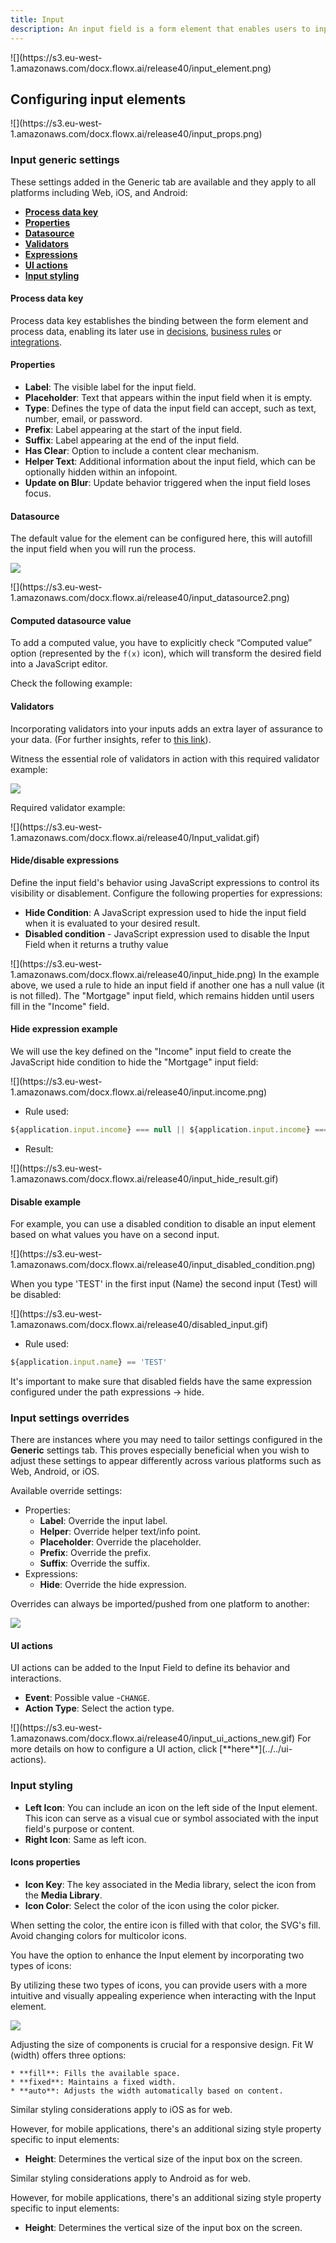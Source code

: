 ```yaml
---
title: Input
description: An input field is a form element that enables users to input data with validations and can be hidden or disabled.
---
```


<Frame>
![](https://s3.eu-west-1.amazonaws.com/docx.flowx.ai/release40/input_element.png)
</Frame>

## Configuring input elements

<Frame>
![](https://s3.eu-west-1.amazonaws.com/docx.flowx.ai/release40/input_props.png)
</Frame>

### Input generic settings 

These settings added in the Generic tab are available and they apply to all platforms including Web, iOS, and Android:

- [**Process data key**](#process-data-key)
- [**Properties**](#properties)
- [**Datasource**](#datasource)
- [**Validators**](#validators)
- [**Expressions**](#expressions)
- [**UI actions**](#ui-actions)
- [**Input styling**](#input-styling)

#### Process data key
   
Process data key establishes the binding between the form element and process data, enabling its later use in [decisions](../../../node/exclusive-gateway-node), [business rules](../../../actions/business-rule-action/business-rule-action) or [integrations](../../../node/message-send-received-task-node#from-integration).

#### Properties

* **Label**: The visible label for the input field.
* **Placeholder**: Text that appears within the input field when it is empty.
* **Type**: Defines the type of data the input field can accept, such as text, number, email, or password.
* **Prefix**: Label appearing at the start of the input field.
* **Suffix**: Label appearing at the end of the input field.
* **Has Clear**: Option to include a content clear mechanism.
* **Helper Text**: Additional information about the input field, which can be optionally hidden within an infopoint.
* **Update on Blur**: Update behavior triggered when the input field loses focus.


#### Datasource

The default value for the element can be configured here, this will autofill the input field when you will run the process.

![](https://s3.eu-west-1.amazonaws.com/docx.flowx.ai/release40/input_datasource1_new.png)
<Frame>
![](https://s3.eu-west-1.amazonaws.com/docx.flowx.ai/release40/input_datasource2.png)
</Frame>

#### Computed datasource value

To add a computed value, you have to explicitly check “Computed value” option (represented by the `f(x)` icon), which will transform the desired field into a JavaScript editor.

Check the following example:

<Card title="Computed values" href="../../dynamic-and-computed-values#computed-values" icon="link">
</Card>

#### Validators

Incorporating validators into your inputs adds an extra layer of assurance to your data. (For further insights, refer to [this link](../../validators)).

<Check>
Witness the essential role of validators in action with this required validator example:

![](https://s3.eu-west-1.amazonaws.com/docx.flowx.ai/release40/input_validators.png)

</Check>

Required validator example:

<Frame>
![](https://s3.eu-west-1.amazonaws.com/docx.flowx.ai/release40/Input_validat.gif)
</Frame>

#### Hide/disable expressions

Define the input field's behavior using JavaScript expressions to control its visibility or disablement. Configure the following properties for expressions:   

* **Hide Condition**: A JavaScript expression used to hide the input field when it is evaluated to your desired result. 
* **Disabled condition** - JavaScript expression used to disable the Input Field when it returns a truthy value

<Frame>
![](https://s3.eu-west-1.amazonaws.com/docx.flowx.ai/release40/input_hide.png)
</Frame>

<Info>
In the example above, we used a rule to hide an input field if another one has a null value (it is not filled). The "Mortgage" input field, which remains hidden until users fill in the "Income" field.
</Info>

#### Hide expression example

We will use the key defined on the "Income" input field to create the JavaScript hide condition to hide the "Mortgage" input field:

<Frame>
![](https://s3.eu-west-1.amazonaws.com/docx.flowx.ai/release40/input.income.png)
</Frame>

* Rule used:

```javascript
${application.input.income} === null || ${application.input.income} === ""
```
* Result:

<Frame>
![](https://s3.eu-west-1.amazonaws.com/docx.flowx.ai/release40/input_hide_result.gif)
</Frame>

#### Disable example

For example, you can use a disabled condition to disable an input element based on what values you have on a second input.

<Frame>
![](https://s3.eu-west-1.amazonaws.com/docx.flowx.ai/release40/input_disabled_condition.png)
</Frame>

When you type 'TEST' in the first input (Name) the second input (Test) will be disabled:

<Frame>
![](https://s3.eu-west-1.amazonaws.com/docx.flowx.ai/release40/disabled_input.gif)
</Frame>

* Rule used:

```javascript
${application.input.name} == 'TEST'
```

<Info>
It's important to make sure that disabled fields have the same expression configured under the path expressions → hide.
</Info>


### Input settings overrides

There are instances where you may need to tailor settings configured in the **Generic** settings tab. This proves especially beneficial when you wish to adjust these settings to appear differently across various platforms such as Web, Android, or iOS.

Available override settings:

* Properties:
    * **Label**: Override the input label.
    * **Helper**: Override helper text/info point.
    * **Placeholder**: Override the placeholder.
    * **Prefix**: Override the prefix.
    * **Suffix**: Override the suffix.
* Expressions:
    * **Hide**: Override the hide expression.

<Tip>
Overrides can always be imported/pushed from one platform to another:

![](https://s3.eu-west-1.amazonaws.com/docx.flowx.ai/release40/importing_pushing_overrides.gif)

</Tip>


#### UI actions

UI actions can be added to the Input Field to define its behavior and interactions.

* **Event**: Possible value -`CHANGE`.
* **Action Type**: Select the action type.

<Frame>
![](https://s3.eu-west-1.amazonaws.com/docx.flowx.ai/release40/input_ui_actions_new.gif)
</Frame>

<Info>
For more details on how to configure a UI action, click [**here**](../../ui-actions).
</Info>

### Input styling

<Tabs>
<Tab title="Web">
<Tabs>
<Tab title ="Icons">


* **Left Icon**: You can include an icon on the left side of the Input element. This icon can serve as a visual cue or symbol associated with the input field's purpose or content.
* **Right Icon**: Same as left icon.

#### Icons properties
 
* **Icon Key**: The key associated in the Media library, select the icon from the **Media Library**.
* **Icon Color**: Select the color of the icon using the color picker.

<Info>
When setting the color, the entire icon is filled with that color, the SVG's fill. Avoid changing colors for multicolor icons.
</Info>

You have the option to enhance the Input element by incorporating two types of icons:

By utilizing these two types of icons, you can provide users with a more intuitive and visually appealing experience when interacting with the Input element.

![](https://s3.eu-west-1.amazonaws.com/docx.flowx.ai/platform-deep-dive/input_icons.png)

</Tab>
<Tab title="Sizing">

Adjusting the size of components is crucial for a responsive design. Fit W (width) offers three options:

    * **fill**: Fills the available space.
    * **fixed**: Maintains a fixed width.
    * **auto**: Adjusts the width automatically based on content.
</Tab>
</Tabs>
</Tab>
<Tab title ="iOS">

Similar styling considerations apply to iOS as for web.

However, for mobile applications, there's an additional sizing style property specific to input elements:

* **Height**: Determines the vertical size of the input box on the screen.

</Tab>
<Tab title ="Android">

Similar styling considerations apply to Android as for web.

However, for mobile applications, there's an additional sizing style property specific to input elements:

* **Height**: Determines the vertical size of the input box on the screen.

</Tab>
</Tabs>



